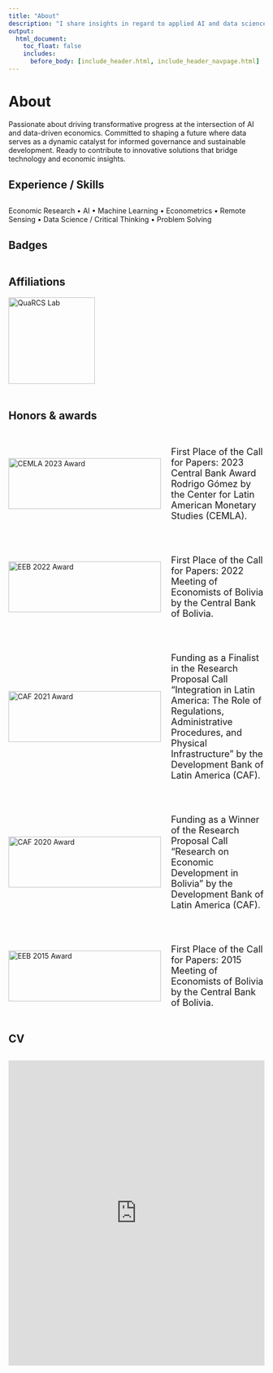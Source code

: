 ```yaml
---
title: "About"
description: "I share insights in regard to applied AI and data science for data-driven economics."
output:
  html_document:
    toc_float: false
    includes:
      before_body: [include_header.html, include_header_navpage.html]
---
```


<!-- Google tag (gtag.js) -->
<script async src="https://www.googletagmanager.com/gtag/js?id=G-F5HJ5VRY62"></script>
<script>
  window.dataLayer = window.dataLayer || [];
  function gtag(){dataLayer.push(arguments);}
  gtag('js', new Date());

  gtag('config', 'G-F5HJ5VRY62');
</script>

# About

Passionate about driving transformative progress at the intersection of AI and data-driven economics. Committed to shaping a future where data serves as a dynamic catalyst for informed governance and sustainable development. Ready to contribute to innovative solutions that bridge technology and economic insights.

<div style="margin-bottom: 30px;"></div>  
## Experience / Skills
<div style="margin-bottom: 30px;"></div>  

Economic Research • AI • Machine Learning • Econometrics • Remote Sensing • Data Science / Critical Thinking • Problem Solving

<div style="margin-bottom: 30px;"></div>  
## Badges
<div style="margin-bottom: 30px; display: flex; justify-content: space-between;">

  <div data-iframe-width="150" data-iframe-height="270" data-share-badge-id="1ecb82e6-a19e-4e0f-af9d-9938734efe69" data-share-badge-host="https://www.credly.com"></div>
  <script type="text/javascript" async src="//cdn.credly.com/assets/utilities/embed.js"></script>

</div>

## Affiliations

<div data-share-badge-host="https://quarcs-lab.org/">
  <a href="https://quarcs-lab.org/about/">
    <img src="images/QuaRCSnetwork.png" alt="QuaRCS Lab" width="170" height="170">
  </a>
</div>


<div style="margin-bottom: 50px;"></div>  
## Honors & awards
<div style="margin-bottom: 30px;"></div>  


<!-- Rodrigo Gomez 2023 -->
<div style="display: flex; align-items: center;">
  <img src="images/CEMLA2023.jpg" alt="CEMLA 2023 Award" width="300" height="100" style="margin-right: 20px;">
  <p style="font-size: 18px;">First Place of the Call for Papers: 2023 Central Bank Award Rodrigo Gómez by the Center for Latin American Monetary Studies (CEMLA).</p>
</div>

<div style="margin-bottom: 30px;"></div>  
<!-- EE 2022 -->
<div style="display: flex; align-items: center;">
  <img src="images/15EEB.jpg" alt="EEB 2022 Award" width="300" height="100" style="margin-right: 20px;">
  <p style="font-size: 18px;">First Place of the Call for Papers: 2022 Meeting of Economists of Bolivia by the Central Bank of Bolivia.</p>
</div>

<div style="margin-bottom: 30px;"></div>  
<!-- CAF 2022 -->
<div style="display: flex; align-items: center;">
  <img src="images/caf2020.png" alt="CAF 2021 Award" width="300" height="100" style="margin-right: 20px;">
  <p style="font-size: 18px;">Funding as a Finalist in the Research Proposal Call "Integration in Latin America: The Role of Regulations, Administrative Procedures, and Physical Infrastructure" by the Development Bank of Latin America (CAF).</p>
</div>

<div style="margin-bottom: 30px;"></div>  
<!-- CAF 2020 -->
<div style="display: flex; align-items: center;">
  <img src="images/caf2019.png" alt="CAF 2020 Award" width="300" height="100" style="margin-right: 20px;">
  <p style="font-size: 18px;">Funding as a Winner of the Research Proposal Call "Research on Economic Development in Bolivia" by the Development Bank of Latin America (CAF).</p>
</div>

<div style="margin-bottom: 30px;"></div>  
<!-- EE 2022 -->
<div style="display: flex; align-items: center;">
  <img src="images/ee2015.png" alt="EEB 2015 Award" width="300" height="100" style="margin-right: 20px;">
  <p style="font-size: 18px;">First Place of the Call for Papers: 2015 Meeting of Economists of Bolivia by the Central Bank of Bolivia.</p>
</div>


<div style="margin-bottom: 30px;"></div>  
## CV
<div style="margin-bottom: 30px;"></div>  


<iframe class="scribd_iframe_embed" title="CV Osmar Bolivar (Feb2024)" src="https://www.scribd.com/embeds/703234342/content?start_page=1&view_mode=scroll&access_key=key-9U5w7WLAj7pgPwmUjCmO" tabindex="0" data-auto-height="true" data-aspect-ratio="0.7729220222793488" scrolling="no" width="100%" height="600" frameborder="0"></iframe>

